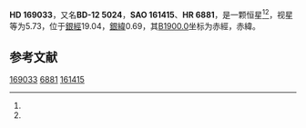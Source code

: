 {{Starbox begin
| name = HD 169033
}}
{{Starbox observe
| epoch = [[J2000.0|J2000.0]]
| constell = {{星座名待查}}<ref name=SIMBAD>{{cite web
 | url=http://simbad.u-strasbg.fr/simbad/sim-id?Ident=HR+6881
 | title =Pulsating variable Star
 | publisher=Centre de Données astronomiques de Strasbourg
 | work=SIMBAD
 | accessdate=2012-07-13}}</ref><ref name=DATA>{{cite web
 | url=http://vizier.u-strasbg.fr/viz-bin/VizieR-5?-out.add=.&-source=5050&-corr=PK=HR&-out.max=9999&HR=6881
 | title=VizieR Detailed Page
 | accessdate=2012-07-13
 | archive-date=2019-02-16
 | archive-url=https://web.archive.org/web/20190216091925/http://vizier.u-strasbg.fr/viz-bin/VizieR-5?-out.add=.&-source=5050&-corr=PK=HR&-out.max=9999&HR=6881
 | dead-url=no
 }}</ref>
| 星官 = 
| ra = {{RA|18|23|12.2}}<ref name=SIMBAD /><ref name=DATA />
| dec = {{DEC|-12|0|53}}<ref name=SIMBAD /><ref name=DATA />
| appmag_v = 5.73<ref name=SIMBAD /><ref name=DATA />
}}
{{Starbox character
| class = B8IV-Ve<ref name=SIMBAD /><ref name=DATA />
| b-v = 0.01<ref name=SIMBAD /><ref name=DATA />
| u-b = -0.26<ref name=SIMBAD /><ref name=DATA />
| r-i = <ref name=SIMBAD /><ref name=DATA />
| variable = 
}}
{{Starbox astrometry
| radial_v = -0.26
| prop_mo_ra = -11
| parallax = 
| p_error = 
}}
{{Starbox catalog
| names =BD-12 5024，[[SAO星表|SAO]] 161415，[[HD星表|HD]] 169033，[[HR星表|HR]] 6881}}
{{Starbox reference |Simbad=HR+6881}}
{{Starbox end}}

'''HD 169033'''，又名'''BD-12 5024'''，'''SAO 161415'''、'''HR 6881'''，是一颗恒星<ref name=SIMBAD /><ref name=DATA />，视星等为5.73，位于[[銀道座標系|銀經]]19.04，[[銀道座標系|銀緯]]0.69，其[[B1900.0|B1900.0]]坐标为赤經{{RA|18|17|36.4}}，赤緯{{DEC|-12|0.69|49}}。

== 参考文献 ==
{{reflist}}

{{star-stub}}

[[Category:HD和HDE天體|169033]]
[[Category:HR天體|6881]]
[[Category:SAO天體|161415]]